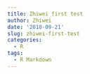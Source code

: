 ```yaml
---
title: Zhiwei first test
author: Zhiwei
date: '2018-09-21'
slug: zhiwei-first-test
categories:
  - R
tags:
  - R Markdown
---
```

